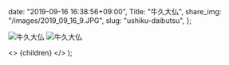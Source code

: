 
  date: "2019-09-16 16:38:56+09:00",
  Title: "牛久大仏",
  share_img: "/images/2019_09_16_9.JPG",
  slug: "ushiku-daibutsu",
};

![牛久大仏](/images/2019_09_16_9.JPG)
![牛久大仏](/images/2019_09_16_10.JPG)

  <>
    <Head>
      <title>{meta.Title} | 異郷好実</title>
    </Head>
    <PostLayout meta={meta}>{children}</PostLayout>
  </>
);
